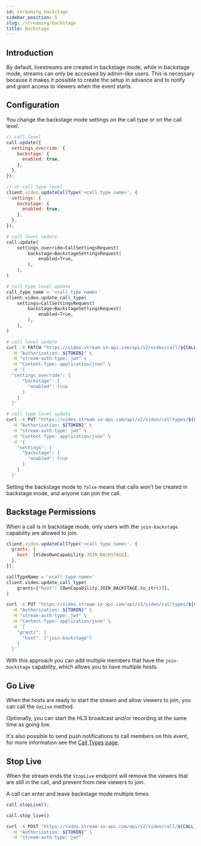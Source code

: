 ```yaml
---
id: streaming_backstage
sidebar_position: 5
slug: /streaming/backstage
title: Backstage
---
```



## Introduction

By default, livestreams are created in backstage mode, while in backstage mode, streams can only be accessed by admin-like users.
This is necessary because it makes it possible to create the setup in advance and to notify and grant access to viewers when the event starts.

## Configuration

You change the backstage mode settings on the call type or on the call level.

<Tabs groupId="examples">
<TabItem value="js" label="JavaScript">

```js
// call level
call.update({
  settings_override: {
    backstage: {
      enabled: true,
    },
  },
});

// or call type level
client.video.updateCallType('<call type name>', {
  settings: {
    backstage: {
      enabled: true,
    },
  },
});
```

</TabItem>
<TabItem value="py" label="Python">

```py
# call level update
call.update(
    settings_override=CallSettingsRequest(
        backstage=BackstageSettingsRequest(
            enabled=True,
        ),
    ),
)

# call type level update
call_type_name = '<call type name>'
client.video.update_call_type(
    settings=CallSettingsRequest(
        backstage=BackstageSettingsRequest(
            enabled=True,
        ),
    ),
)
```

</TabItem>
<TabItem value="curl" label="cURL">

```bash
# call level update
curl -X PATCH "https://video.stream-io-api.com/api/v2/video/call/${CALL_TYPE_NAME}/${CALL_ID}?api_key=${API_KEY}" \
  -H "Authorization: ${TOKEN}" \
  -H "stream-auth-type: jwt" \
  -H "Content-Type: application/json" \
  -d '{
  "settings_override": {
      "backstage": {
        "enabled": true
      }
    }
  }'

# call type level update
curl -X PUT "https://video.stream-io-api.com/api/v2/video/calltypes/${CALL_TYPE_NAME}?api_key=${API_KEY}" \
  -H "Authorization: ${TOKEN}" \
  -H "stream-auth-type: jwt" \
  -H "Content-Type: application/json" \
  -d '{
    "settings": {
      "backstage": {
        "enabled": true
      }
    }
  }'
```

</TabItem>
</Tabs>

Setting the backstage mode to `false` means that calls won't be created in backstage mode, and anyone can join the call.

## Backstage Permissions

When a call is in backstage mode, only users with the `join-backstage` capability are allowed to join.

<Tabs groupId="examples">
<TabItem value="js" label="JavaScript">

```js
client.video.updateCallType('<call type name>', {
  grants: {
    host: [VideoOwnCapability.JOIN_BACKSTAGE],
  },
});
```

</TabItem>
<TabItem value="py" label="Python">

```py
callTypeName = '<call type name>'
client.video.update_call_type(
    grants={"host": [OwnCapability.JOIN_BACKSTAGE.to_str()]},
)
```

</TabItem>
<TabItem value="curl" label="cURL">

```bash
curl -X PUT "https://video.stream-io-api.com/api/v2/video/calltypes/${CALL_TYPE_NAME}?api_key=${API_KEY}" \
  -H "Authorization: ${TOKEN}" \
  -H "stream-auth-type: jwt" \
  -H "Content-Type: application/json" \
  -d '{
    "grants": {
      "host": ["join-backstage"]
    }
  }'
```

</TabItem>
</Tabs>

With this approach you can add multiple members that have the `join-backstage` capability, which allows you to have multiple hosts.

## Go Live

When the hosts are ready to start the stream and allow viewers to join, you can call the `GoLive` method.

Optionally, you can start the HLS broadcast and/or recording at the same time as going live.

<GoLive />

It's also possible to send push notifications to call members on this event, for more information see the [Call Types page](../call_types/builtin/#push-notifications-settings).

## Stop Live

When the stream ends the `StopLive` endpoint will remove the viewers that are still in the call, and prevent from new viewers to join.

A call can enter and leave backstage mode multiple times.

<Tabs groupId="examples">
<TabItem value="js" label="JavaScript">

```js
call.stopLive();
```

</TabItem>
<TabItem value="py" label="Python">

```py
call.stop_live()
```

</TabItem>
<TabItem value="curl" label="cURL">

```bash
curl -X POST "https://video.stream-io-api.com/api/v2/video/call/${CALL_TYPE_NAME}/${CALL_ID}/stop_live?api_key=${API_KEY}" \
  -H "Authorization: ${TOKEN}" \
  -H "stream-auth-type: jwt"
```

</TabItem>
</Tabs>
